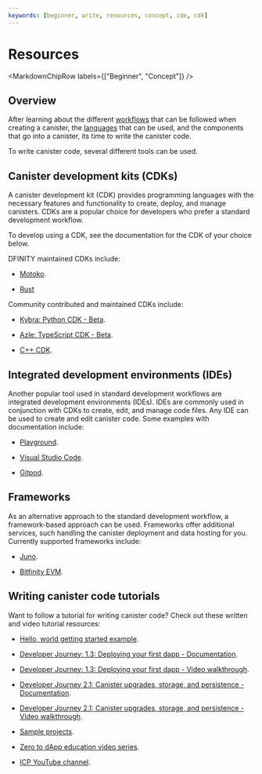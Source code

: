 ```yaml
---
keywords: [beginner, write, resources, concept, ide, cdk]
---
```



# Resources

<MarkdownChipRow labels={["Beginner", "Concept"]} />

## Overview

After learning about the different [workflows](./overview.mdx) that can be followed when creating a <Tooltip text="A smart contract on ICP.">canister</Tooltip>, the [languages](./overview.mdx#choosing-the-programming-language-for-the-backend) that can be used, and the components that go into a canister, its time to write the canister code.

To write canister code, several different tools can be used.

## Canister development kits (CDKs)

A canister development kit (CDK) provides programming languages with the necessary features and functionality to create, deploy, and manage canisters. CDKs are a popular choice for developers who prefer a standard development workflow.

To develop using a CDK, see the documentation for the CDK of your choice below.

DFINITY maintained CDKs include:

- [Motoko](/docs/current/motoko/main/getting-started/motoko-introduction).

- [Rust](/docs/current/developer-docs/backend/rust)

Community contributed and maintained CDKs include:

- [Kybra: Python CDK - Beta](/docs/current/developer-docs/backend/python).

- [Azle: TypeScript CDK - Beta](/docs/current/developer-docs/backend/typescript).

- [C++ CDK](https://docs.icpp.world/).

## Integrated development environments (IDEs)

Another popular tool used in standard development workflows are integrated development environments (IDEs). IDEs are commonly used in conjunction with CDKs to create, edit, and manage code files. Any IDE can be used to create and edit canister code. Some examples with documentation include:

- [Playground](/docs/current/developer-docs/developer-tools/ide/playground).

- [Visual Studio Code](/docs/current/developer-docs/developer-tools/ide/vs-code).

- [Gitpod](/docs/current/developer-docs/developer-tools/ide/gitpod).


## Frameworks

As an alternative approach to the standard development workflow, a framework-based approach can be used. Frameworks offer additional services, such handling the canister deployment and data hosting for you. Currently supported frameworks include:

- [Juno](/docs/current/developer-docs/web-apps/frameworks/juno).

- [Bitfinity EVM](/docs/current/developer-docs/backend/solidity).

## Writing canister code tutorials

Want to follow a tutorial for writing canister code? Check out these written and video tutorial resources:

- [Hello, world getting started example](/docs/current/developer-docs/getting-started/hello-world).

- [Developer Journey: 1.3: Deploying your first dapp - Documentation](/docs/current/tutorials/developer-journey/level-1/1.3-first-dapp).

- [Developer Journey: 1.3: Deploying your first dapp - Video walkthrough](https://www.youtube.com/watch?v=oBUpJ4CqmN0).

- [Developer Journey 2.1: Canister upgrades, storage, and persistence - Documentation](/docs/current/tutorials/developer-journey/level-2/2.1-storage-persistence).

- [Developer Journey 2.1: Canister upgrades, storage, and persistence - Video walkthrough](https://www.youtube.com/watch?v=-aXjKSz_oXc).

- [Sample projects](/docs/current/samples/overview).

- [Zero to dApp education video series](https://youtube.com/playlist?list=PLuhDt1vhGcrcRcHvSKmxIgJAh1b3rcR7N&si=sIElj5bAkJeMqDoA).

- [ICP YouTube channel](https://www.youtube.com/dfinity).

